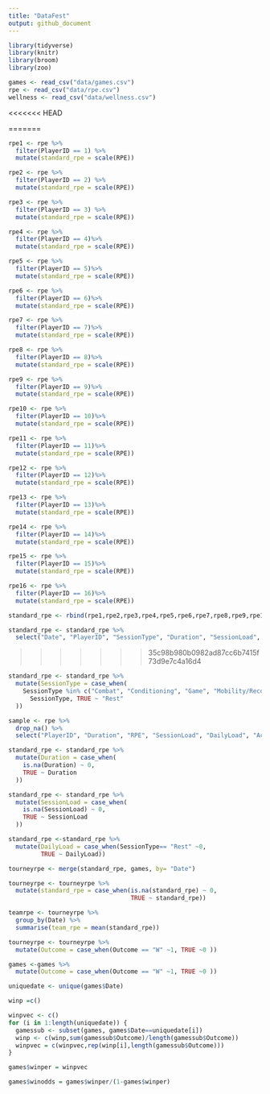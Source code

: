 ```yaml
---
title: "DataFest"
output: github_document
---
```


```r
library(tidyverse)
library(knitr)
library(broom)
library(zoo)

games <- read_csv("data/games.csv")
rpe <- read_csv("data/rpe.csv")
wellness <- read_csv("data/wellness.csv")
```

<<<<<<< HEAD




=======
```r
rpe1 <- rpe %>%
  filter(PlayerID == 1) %>%
  mutate(standard_rpe = scale(RPE))

rpe2 <- rpe %>%
  filter(PlayerID == 2) %>%
  mutate(standard_rpe = scale(RPE))

rpe3 <- rpe %>%
  filter(PlayerID == 3) %>%
  mutate(standard_rpe = scale(RPE))

rpe4 <- rpe %>%
  filter(PlayerID == 4)%>%
  mutate(standard_rpe = scale(RPE))

rpe5 <- rpe %>%
  filter(PlayerID == 5)%>%
  mutate(standard_rpe = scale(RPE))

rpe6 <- rpe %>%
  filter(PlayerID == 6)%>%
  mutate(standard_rpe = scale(RPE))

rpe7 <- rpe %>%
  filter(PlayerID == 7)%>%
  mutate(standard_rpe = scale(RPE))

rpe8 <- rpe %>%
  filter(PlayerID == 8)%>%
  mutate(standard_rpe = scale(RPE))

rpe9 <- rpe %>%
  filter(PlayerID == 9)%>%
  mutate(standard_rpe = scale(RPE))

rpe10 <- rpe %>%
  filter(PlayerID == 10)%>%
  mutate(standard_rpe = scale(RPE))

rpe11 <- rpe %>%
  filter(PlayerID == 11)%>%
  mutate(standard_rpe = scale(RPE))

rpe12 <- rpe %>%
  filter(PlayerID == 12)%>%
  mutate(standard_rpe = scale(RPE))

rpe13 <- rpe %>%
  filter(PlayerID == 13)%>%
  mutate(standard_rpe = scale(RPE))

rpe14 <- rpe %>%
  filter(PlayerID == 14)%>%
  mutate(standard_rpe = scale(RPE))

rpe15 <- rpe %>%
  filter(PlayerID == 15)%>%
  mutate(standard_rpe = scale(RPE))

rpe16 <- rpe %>%
  filter(PlayerID == 16)%>%
  mutate(standard_rpe = scale(RPE))

standard_rpe <- rbind(rpe1,rpe2,rpe3,rpe4,rpe5,rpe6,rpe7,rpe8,rpe9,rpe10,rpe11,rpe12,rpe13,rpe14,rpe15,rpe16)

standard_rpe <- standard_rpe %>% 
  select("Date", "PlayerID", "SessionType", "Duration", "SessionLoad", "DailyLoad", "AcuteLoad", "ChronicLoad", "standard_rpe")
```
>>>>>>> 35c98b980b0982ad87cc6b7415f73d9e7c4a16d4

```r
standard_rpe <- standard_rpe %>%
  mutate(SessionType = case_when(
    SessionType %in% c("Combat", "Conditioning", "Game", "Mobility/Recovery", "Skills", "Speed", "Strength") ~ 
      SessionType, TRUE ~ "Rest"
  ))

sample <- rpe %>%
  drop_na() %>%
  select("PlayerID", "Duration", "RPE", "SessionLoad", "DailyLoad", "AcuteLoad", "ChronicLoad", "AcuteChronicRatio", "ObjectiveRating", "FocusRating")
```

```r
standard_rpe <- standard_rpe %>%
  mutate(Duration = case_when(
    is.na(Duration) ~ 0,
    TRUE ~ Duration
  ))

standard_rpe <- standard_rpe %>%
  mutate(SessionLoad = case_when(
    is.na(SessionLoad) ~ 0,
    TRUE ~ SessionLoad
  ))

standard_rpe <-standard_rpe %>%
  mutate(DailyLoad = case_when(SessionType== "Rest" ~0, 
         TRUE ~ DailyLoad))

tourneyrpe <- merge(standard_rpe, games, by= "Date")

tourneyrpe <- tourneyrpe %>%
  mutate(standard_rpe = case_when(is.na(standard_rpe) ~ 0, 
                                  TRUE ~ standard_rpe))
```

```r
teamrpe <- tourneyrpe %>%
  group_by(Date) %>%
  summarise(team_rpe = mean(standard_rpe))

tourneyrpe <- tourneyrpe %>%
  mutate(Outcome = case_when(Outcome == "W" ~1, TRUE ~0 ))

games <-games %>%
  mutate(Outcome = case_when(Outcome == "W" ~1, TRUE ~0 ))


```

```r
uniquedate <- unique(games$Date)

winp =c()

```

```r
winpvec <- c()
for (i in 1:length(uniquedate)) {
  gamessub <- subset(games, games$Date==uniquedate[i])
  winp <- c(winp,sum(gamessub$Outcome)/length(gamessub$Outcome))
  winpvec = c(winpvec,rep(winp[i],length(gamessub$Outcome)))
}

games$winper = winpvec

games$winodds = games$winper/(1-games$winper) 



```

